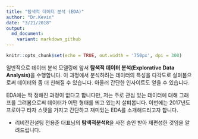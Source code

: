 ```yaml
---
title: "탐색적 데이터 분석 (EDA)"
author: "Dr.Kevin"
date: "3/21/2018"
output: 
  md_document:
    variant: markdown_github
---
```


```r
knitr::opts_chunk$set(echo = TRUE, out.width = '750px', dpi = 300)
```

일반적으로 데이터 분석 모델링에 앞서 **탐색적 데이터 분석(Explorative Data Analysis)**을 수행합니다. 이 과정에서 분석하려는 데이터의 특성을 다각도로 살펴봄으로써 데이터와 좀 더 친해질 수 있습니다. 아울러 간단한 인사이트도 얻을 수 있습니다.

EDA에는 딱 정해진 과정이 없다고 합니다만, 저는 주로 관심 있는 데이터에 대해 그래프를 그려봄으로써 데이터가 어떤 형태를 띄고 있는지 살펴봅니다. 이번에는 2017년도 프로야구 타자 스탯을 가지고 간단하고 재미있는 EDA를 소개해드리고자 합니다. 

  - 리비전컨설팅 전용준 대표님의 **탐색적분석R**을 사전 승인 받아 재편성한 것임을 알려드립니다. 

